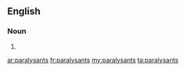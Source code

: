 ==English==

===Noun===
{{head|en|noun plural form}}

# {{plural of|paralysant|lang=en}}

[[ar:paralysants]]
[[fr:paralysants]]
[[my:paralysants]]
[[ta:paralysants]]